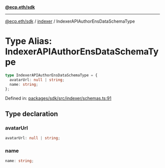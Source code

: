 [**@ecp.eth/sdk**](../../index.mdx)

***

[@ecp.eth/sdk](/sdk-reference/index.mdx) / [indexer](/sdk-reference/indexer/index.mdx) / IndexerAPIAuthorEnsDataSchemaType

# Type Alias: IndexerAPIAuthorEnsDataSchemaType

```ts
type IndexerAPIAuthorEnsDataSchemaType = {
  avatarUrl: null | string;
  name: string;
};
```

Defined in: [packages/sdk/src/indexer/schemas.ts:91](https://github.com/ecp-eth/comments-monorepo/blob/main/packages/sdk/src/indexer/schemas.ts#L91)

## Type declaration

### avatarUrl

```ts
avatarUrl: null | string;
```

### name

```ts
name: string;
```

